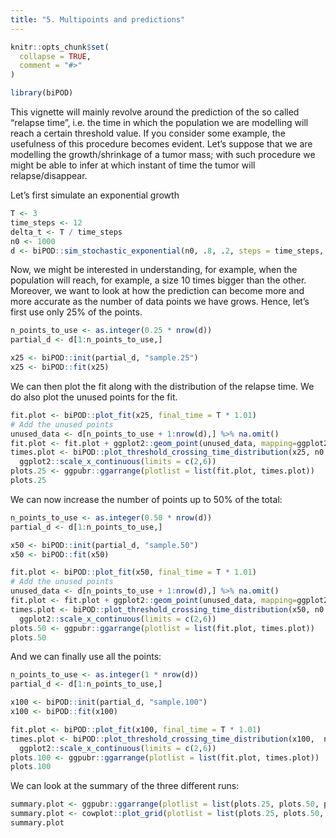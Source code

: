 ```yaml
---
title: "5. Multipoints and predictions"
---
```


```r
knitr::opts_chunk$set(
  collapse = TRUE,
  comment = "#>"
)
```

```r
library(biPOD)
```

This vignette will mainly revolve around the prediction of the so called "relapse time", i.e. the time in which the population we are modelling will reach a certain threshold value. If you consider some example, the usefulness of this procedure becomes evident. Let's suppose that we are modelling the growth/shrinkage of a tumor mass; with such procedure we might be able to infer at which instant of time the tumor will relapse/disappear. 

Let's first simulate an exponential growth

```r
T <- 3
time_steps <- 12
delta_t <- T / time_steps
n0 <- 1000
d <- biPOD::sim_stochastic_exponential(n0, .8, .2, steps = time_steps, delta_t = delta_t)
```

Now, we might be interested in understanding, for example, when the population will reach, for example, a size 10 times bigger than the other. Moreover, we want to look at how the prediction can become more and more accurate as the number of data points we have grows. Hence, let's first use only 25% of the points.

```r
n_points_to_use <- as.integer(0.25 * nrow(d))
partial_d <- d[1:n_points_to_use,]

x25 <- biPOD::init(partial_d, "sample.25")
x25 <- biPOD::fit(x25)
```

We can then plot the fit along with the distribution of the relapse time. We do also plot the unused points for the fit.

```r
fit.plot <- biPOD::plot_fit(x25, final_time = T * 1.01)
# Add the unused points
unused_data <- d[n_points_to_use + 1:nrow(d),] %>% na.omit()
fit.plot <- fit.plot + ggplot2::geom_point(unused_data, mapping=ggplot2::aes(x=time, y=count), alpha = .2)
times.plot <- biPOD::plot_threshold_crossing_time_distribution(x25, n0 * 10) + 
  ggplot2::scale_x_continuous(limits = c(2,6))
plots.25 <- ggpubr::ggarrange(plotlist = list(fit.plot, times.plot))
plots.25
```

We can now increase the number of points up to 50% of the total:

```r
n_points_to_use <- as.integer(0.50 * nrow(d))
partial_d <- d[1:n_points_to_use,]

x50 <- biPOD::init(partial_d, "sample.50")
x50 <- biPOD::fit(x50)
```

```r
fit.plot <- biPOD::plot_fit(x50, final_time = T * 1.01)
# Add the unused points
unused_data <- d[n_points_to_use + 1:nrow(d),] %>% na.omit()
fit.plot <- fit.plot + ggplot2::geom_point(unused_data, mapping=ggplot2::aes(x=time, y=count), alpha = .2)
times.plot <- biPOD::plot_threshold_crossing_time_distribution(x50, n0 * 10) +
  ggplot2::scale_x_continuous(limits = c(2,6))
plots.50 <- ggpubr::ggarrange(plotlist = list(fit.plot, times.plot))
plots.50
```

And we can finally use all the points:

```r
n_points_to_use <- as.integer(1 * nrow(d))
partial_d <- d[1:n_points_to_use,]

x100 <- biPOD::init(partial_d, "sample.100")
x100 <- biPOD::fit(x100)
```

```r
fit.plot <- biPOD::plot_fit(x100, final_time = T * 1.01)
times.plot <- biPOD::plot_threshold_crossing_time_distribution(x100,  n0 * 10) +
  ggplot2::scale_x_continuous(limits = c(2,6))
plots.100 <- ggpubr::ggarrange(plotlist = list(fit.plot, times.plot))
plots.100
```

We can look at the summary of the three different runs:

```r
summary.plot <- ggpubr::ggarrange(plotlist = list(plots.25, plots.50, plots.100), labels = c("25%", "50%", "100%"), ncol = 1)
summary.plot <- cowplot::plot_grid(plotlist = list(plots.25, plots.50, plots.100), ncol = 1)
summary.plot
```
